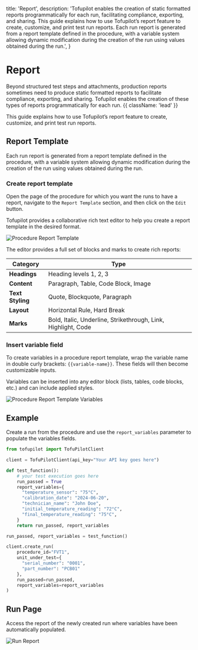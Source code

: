   title: 'Report',
  description:
    'Tofupilot enables the creation of static formatted reports programmatically for each run, facilitating compliance, exporting, and sharing. This guide explains how to use Tofupilot’s report feature to create, customize, and print test run reports. Each run report is generated from a report template defined in the procedure, with a variable system allowing dynamic modification during the creation of the run using values obtained during the run.',
}

# Report

Beyond structured test steps and attachments, production reports sometimes need to produce static formatted reports to facilitate compliance, exporting, and sharing. Tofupilot enables the creation of these types of reports programmatically for each run. {{ className: 'lead' }}

This guide explains how to use Tofupilot’s report feature to create, customize, and print test run reports.

## Report Template

Each run report is generated from a report template defined in the procedure, with a variable system allowing dynamic modification during the creation of the run using values obtained during the run.

### Create report template

Open the page of the procedure for which you want the runs to have a report, navigate to the `Report Template` section, and then click on the `Edit` button.

Tofupilot provides a collaborative rich text editor to help you create a report template in the desired format.

<Image src="/procedure-report-template.png" alt="Procedure Report Template" />

The editor provides a full set of blocks and marks to create rich reports:

| Category         | Type                                                          |
| ---------------- | ------------------------------------------------------------- |
| **Headings**     | Heading levels 1, 2, 3                                        |
| **Content**      | Paragraph, Table, Code Block, Image                           |
| **Text Styling** | Quote, Blockquote, Paragraph                                  |
| **Layout**       | Horizontal Rule, Hard Break                                   |
| **Marks**        | Bold, Italic, Underline, Strikethrough, Link, Highlight, Code |

### Insert variable field

To create variables in a procedure report template, wrap the variable name in double curly brackets: `{{variable-name}}`. These fields will then become customizable inputs.

<Note>
  Variables can be inserted into any editor block (lists, tables, code blocks,
  etc.) and can include applied styles.
</Note>

<Image
  src="/procedure-report-template-variable.png"
  alt="Procedure Report Template Variables"
/>

## Example

Create a run from the procedure and use the `report_variables` parameter to populate the variables fields.

```python {{ title: 'create_run_report_variables.py'}}
from tofupilot import TofuPilotClient

client = TofuPilotClient(api_key="Your API key goes here")

def test_function():
    # your test execution goes here
    run_passed = True
    report_variables={
      "temperature_sensor": "75°C",
      "calibration_date": "2024-06-20",
      "technician_name": "John Doe",
      "initial_temperature_reading": "72°C",
      "final_temperature_reading": "75°C",
    }
    return run_passed, report_variables

run_passed, report_variables = test_function()

client.create_run(
    procedure_id="FVT1",
    unit_under_test={
      "serial_number": "0001",
      "part_number": "PCB01"
    },
    run_passed=run_passed,
    report_variables=report_variables
)
```

## Run Page

Access the report of the newly created run where variables have been automatically populated.

<Image src="/run-report.png" alt="Run Report" />
